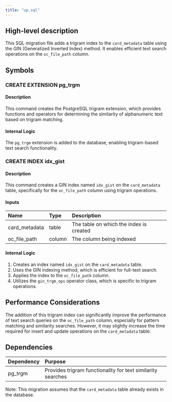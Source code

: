 ```yaml
---
title: "up.sql"
---
```


## High-level description
This SQL migration file adds a trigram index to the `card_metadata` table using the GIN (Generalized Inverted Index) method. It enables efficient text search operations on the `oc_file_path` column.

## Symbols

### CREATE EXTENSION pg_trgm
#### Description
This command creates the PostgreSQL trigram extension, which provides functions and operators for determining the similarity of alphanumeric text based on trigram matching.

#### Internal Logic
The `pg_trgm` extension is added to the database, enabling trigram-based text search functionality.

### CREATE INDEX idx_gist
#### Description
This command creates a GIN index named `idx_gist` on the `card_metadata` table, specifically for the `oc_file_path` column using trigram operations.

#### Inputs
| Name | Type | Description |
|:-----|:-----|:------------|
| card_metadata | table | The table on which the index is created |
| oc_file_path | column | The column being indexed |

#### Internal Logic
1. Creates an index named `idx_gist` on the `card_metadata` table.
2. Uses the GIN indexing method, which is efficient for full-text search.
3. Applies the index to the `oc_file_path` column.
4. Utilizes the `gin_trgm_ops` operator class, which is specific to trigram operations.

## Performance Considerations
The addition of this trigram index can significantly improve the performance of text search queries on the `oc_file_path` column, especially for pattern matching and similarity searches. However, it may slightly increase the time required for insert and update operations on the `card_metadata` table.

## Dependencies
| Dependency | Purpose |
|:-----------|:--------|
| pg_trgm | Provides trigram functionality for text similarity searches |

Note: This migration assumes that the `card_metadata` table already exists in the database.